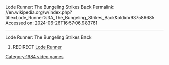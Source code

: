 Lode Runner: The Bungeling Strikes Back
Permalink: //en.wikipedia.org/w/index.php?title=Lode_Runner%3A_The_Bungeling_Strikes_Back&oldid=937586685
Accessed on: 2024-06-26T16:57:06.983761



------
Lode Runner: The Bungeling Strikes Back
#REDIRECT [[Lode Runner]] {{R from merge}}
[[Category:1984 video games]]